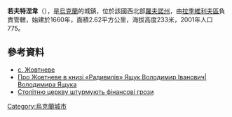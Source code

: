{{coord|50|10|44|N|25|32|25|E|scale:30000|display=title}}

'''若夫特涅韋'''（{{lang-uk|Нова Пляшева}}），是[[烏克蘭|烏克蘭]]的城鎮，位於該國西北部[[羅夫諾州|羅夫諾州]]，由[[拉季維利夫區|拉季維利夫區]]負責管轄，始建於1660年，面積2.62平方公里，海拔高度233米，2001年人口775。

==參考資料==
* [http://w1.c1.rada.gov.ua/pls/z7503/A005?rdat1=02.05.2014&rf7571=28104 с. Жовтневе]
* [http://yashchuk2005.narod.ru/radyvyliv440/2.htm Про Жовтневе в книзі «Радивилів» Ящук Володимир Іванович|Володимира Ящука]
* [http://h.ua/story/219316/ Столітню церкву штурмують фінансові грози]

{{Ukraine-geo-stub}}
[[Category:烏克蘭城市|Category:烏克蘭城市]]